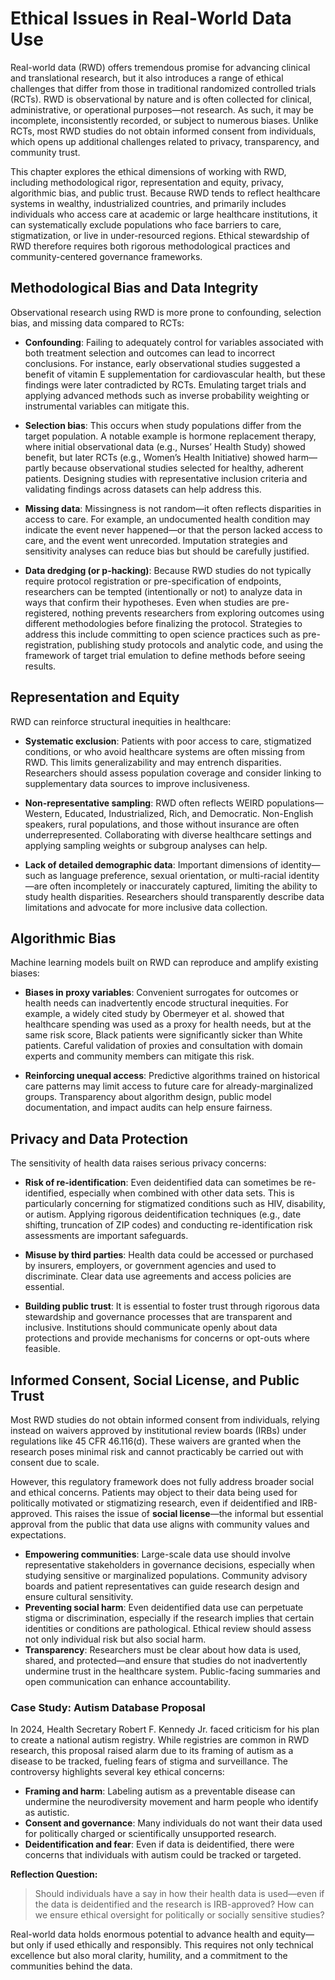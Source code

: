 # Ethical Issues in Real-World Data Use

Real-world data (RWD) offers tremendous promise for advancing clinical and translational research, but it also introduces a range of ethical challenges that differ from those in traditional randomized controlled trials (RCTs). RWD is observational by nature and is often collected for clinical, administrative, or operational purposes—not research. As such, it may be incomplete, inconsistently recorded, or subject to numerous biases. Unlike RCTs, most RWD studies do not obtain informed consent from individuals, which opens up additional challenges related to privacy, transparency, and community trust.

This chapter explores the ethical dimensions of working with RWD, including methodological rigor, representation and equity, privacy, algorithmic bias, and public trust. Because RWD tends to reflect healthcare systems in wealthy, industrialized countries, and primarily includes individuals who access care at academic or large healthcare institutions, it can systematically exclude populations who face barriers to care, stigmatization, or live in under-resourced regions. Ethical stewardship of RWD therefore requires both rigorous methodological practices and community-centered governance frameworks.

## Methodological Bias and Data Integrity

Observational research using RWD is more prone to confounding, selection bias, and missing data compared to RCTs:

* **Confounding**: Failing to adequately control for variables associated with both treatment selection and outcomes can lead to incorrect conclusions. For instance, early observational studies suggested a benefit of vitamin E supplementation for cardiovascular health, but these findings were later contradicted by RCTs. Emulating target trials and applying advanced methods such as inverse probability weighting or instrumental variables can mitigate this.

* **Selection bias**: This occurs when study populations differ from the target population. A notable example is hormone replacement therapy, where initial observational data (e.g., Nurses’ Health Study) showed benefit, but later RCTs (e.g., Women’s Health Initiative) showed harm—partly because observational studies selected for healthy, adherent patients. Designing studies with representative inclusion criteria and validating findings across datasets can help address this.

* **Missing data**: Missingness is not random—it often reflects disparities in access to care. For example, an undocumented health condition may indicate the event never happened—or that the person lacked access to care, and the event went unrecorded. Imputation strategies and sensitivity analyses can reduce bias but should be carefully justified.

* **Data dredging (or p-hacking)**: Because RWD studies do not typically require protocol registration or pre-specification of endpoints, researchers can be tempted (intentionally or not) to analyze data in ways that confirm their hypotheses. Even when studies are pre-registered, nothing prevents researchers from exploring outcomes using different methodologies before finalizing the protocol. Strategies to address this include committing to open science practices such as pre-registration, publishing study protocols and analytic code, and using the framework of target trial emulation to define methods before seeing results.

## Representation and Equity

RWD can reinforce structural inequities in healthcare:

* **Systematic exclusion**: Patients with poor access to care, stigmatized conditions, or who avoid healthcare systems are often missing from RWD. This limits generalizability and may entrench disparities. Researchers should assess population coverage and consider linking to supplementary data sources to improve inclusiveness.

* **Non-representative sampling**: RWD often reflects WEIRD populations—Western, Educated, Industrialized, Rich, and Democratic. Non-English speakers, rural populations, and those without insurance are often underrepresented. Collaborating with diverse healthcare settings and applying sampling weights or subgroup analyses can help.

* **Lack of detailed demographic data**: Important dimensions of identity—such as language preference, sexual orientation, or multi-racial identity—are often incompletely or inaccurately captured, limiting the ability to study health disparities. Researchers should transparently describe data limitations and advocate for more inclusive data collection.

## Algorithmic Bias

Machine learning models built on RWD can reproduce and amplify existing biases:

* **Biases in proxy variables**: Convenient surrogates for outcomes or health needs can inadvertently encode structural inequities. For example, a widely cited study by Obermeyer et al. showed that healthcare spending was used as a proxy for health needs, but at the same risk score, Black patients were significantly sicker than White patients. Careful validation of proxies and consultation with domain experts and community members can mitigate this risk.

* **Reinforcing unequal access**: Predictive algorithms trained on historical care patterns may limit access to future care for already-marginalized groups. Transparency about algorithm design, public model documentation, and impact audits can help ensure fairness.

## Privacy and Data Protection

The sensitivity of health data raises serious privacy concerns:

* **Risk of re-identification**: Even deidentified data can sometimes be re-identified, especially when combined with other data sets. This is particularly concerning for stigmatized conditions such as HIV, disability, or autism. Applying rigorous deidentification techniques (e.g., date shifting, truncation of ZIP codes) and conducting re-identification risk assessments are important safeguards.

* **Misuse by third parties**: Health data could be accessed or purchased by insurers, employers, or government agencies and used to discriminate. Clear data use agreements and access policies are essential.

* **Building public trust**: It is essential to foster trust through rigorous data stewardship and governance processes that are transparent and inclusive. Institutions should communicate openly about data protections and provide mechanisms for concerns or opt-outs where feasible.

## Informed Consent, Social License, and Public Trust

Most RWD studies do not obtain informed consent from individuals, relying instead on waivers approved by institutional review boards (IRBs) under regulations like 45 CFR 46.116(d). These waivers are granted when the research poses minimal risk and cannot practicably be carried out with consent due to scale.

However, this regulatory framework does not fully address broader social and ethical concerns. Patients may object to their data being used for politically motivated or stigmatizing research, even if deidentified and IRB-approved. This raises the issue of **social license**—the informal but essential approval from the public that data use aligns with community values and expectations.

* **Empowering communities**: Large-scale data use should involve representative stakeholders in governance decisions, especially when studying sensitive or marginalized populations. Community advisory boards and patient representatives can guide research design and ensure cultural sensitivity.
* **Preventing social harm**: Even deidentified data use can perpetuate stigma or discrimination, especially if the research implies that certain identities or conditions are pathological. Ethical review should assess not only individual risk but also social harm.
* **Transparency**: Researchers must be clear about how data is used, shared, and protected—and ensure that studies do not inadvertently undermine trust in the healthcare system. Public-facing summaries and open communication can enhance accountability.

### Case Study: Autism Database Proposal

In 2024, Health Secretary Robert F. Kennedy Jr. faced criticism for his plan to create a national autism registry. While registries are common in RWD research, this proposal raised alarm due to its framing of autism as a disease to be tracked, fueling fears of stigma and surveillance. The controversy highlights several key ethical concerns:

* **Framing and harm**: Labeling autism as a preventable disease can undermine the neurodiversity movement and harm people who identify as autistic.
* **Consent and governance**: Many individuals do not want their data used for politically charged or scientifically unsupported research.
* **Deidentification and fear**: Even if data is deidentified, there were concerns that individuals with autism could be tracked or targeted.

**Reflection Question:**

> Should individuals have a say in how their health data is used—even if the data is deidentified and the research is IRB-approved? How can we ensure ethical oversight for politically or socially sensitive studies?

Real-world data holds enormous potential to advance health and equity—but only if used ethically and responsibly. This requires not only technical excellence but also moral clarity, humility, and a commitment to the communities behind the data.
